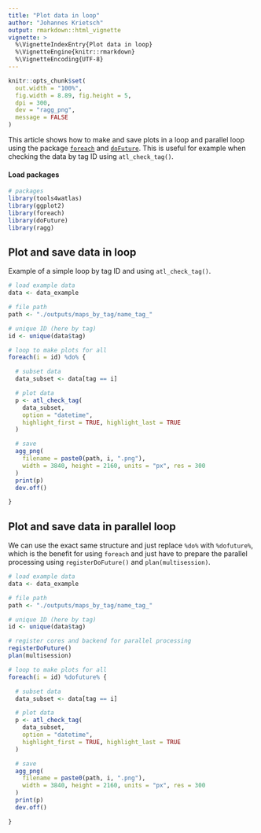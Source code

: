 ```yaml
---
title: "Plot data in loop"
author: "Johannes Krietsch"
output: rmarkdown::html_vignette
vignette: >
  %\VignetteIndexEntry{Plot data in loop}
  %\VignetteEngine{knitr::rmarkdown}
  %\VignetteEncoding{UTF-8}
---
```


```r
knitr::opts_chunk$set(
  out.width = "100%",
  fig.width = 8.89, fig.height = 5,
  dpi = 300,
  dev = "ragg_png",
  message = FALSE
)
```

This article shows how to make and save plots in a loop and parallel loop using the package [`foreach`]() and [`doFuture`](). This is useful for example when checking the data by tag ID using `atl_check_tag()`.

#### Load packages

```r
# packages
library(tools4watlas)
library(ggplot2)
library(foreach)
library(doFuture)
library(ragg)
```

## Plot and save data in loop

Example of a simple loop by tag ID and using `atl_check_tag()`.

```r
# load example data
data <- data_example

# file path
path <- "./outputs/maps_by_tag/name_tag_"

# unique ID (here by tag)
id <- unique(data$tag)

# loop to make plots for all
foreach(i = id) %do% {

  # subset data
  data_subset <- data[tag == i]

  # plot data
  p <- atl_check_tag(
    data_subset,
    option = "datetime",
    highlight_first = TRUE, highlight_last = TRUE
  )

  # save
  agg_png(
    filename = paste0(path, i, ".png"),
    width = 3840, height = 2160, units = "px", res = 300
  )
  print(p)
  dev.off()

}
```

## Plot and save data in parallel loop

We can use the exact same structure and just replace `%do%` with `%dofuture%`, which is the benefit for using `foreach` and just have to prepare the parallel processing using `registerDoFuture()` and `plan(multisession)`. 

```r
# load example data
data <- data_example

# file path
path <- "./outputs/maps_by_tag/name_tag_"

# unique ID (here by tag)
id <- unique(data$tag)

# register cores and backend for parallel processing
registerDoFuture()
plan(multisession)

# loop to make plots for all
foreach(i = id) %dofuture% {

  # subset data
  data_subset <- data[tag == i]

  # plot data
  p <- atl_check_tag(
    data_subset,
    option = "datetime",
    highlight_first = TRUE, highlight_last = TRUE
  )

  # save
  agg_png(
    filename = paste0(path, i, ".png"),
    width = 3840, height = 2160, units = "px", res = 300
  )
  print(p)
  dev.off()

}
```
